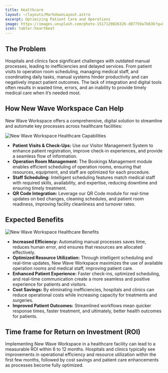 ```yaml
---
title: Healthcare
layout: ~/layouts/MarkdownLayout.astro
excerpt: Optimizing Patient Care and Operations
image: https://images.unsplash.com/photo-1517120026326-d87759a7b63b?q=80&w=3870&auto=format&fit=crop&ixlib=rb-4.0.3&ixid=M3wxMjA3fDB8MHxwaG90by1wYWdlfHx8fGVufDB8fHx8fA%3D%3D
icon: tabler:heartbeat
---
```


## The Problem

Hospitals and clinics face significant challenges with outdated manual processes, leading to inefficiencies and delayed services. From patient visits to operation room scheduling, managing medical staff, and coordinating daily tasks, manual systems hinder productivity and can negatively impact patient outcomes. The lack of integration and digital tools often results in wasted time, errors, and an inability to provide timely medical care when it’s needed most.

## How New Wave Workspace Can Help

New Wave Workspace offers a comprehensive, digital solution to streamline and automate key processes across healthcare facilities:

<Image
    src={CapabilitiesImage}
    alt="New Wave Workspace Healthcare Capabilities"
    class="not-prose mx-auto"
   invertInDarkMode={true}
    width={600}
/>

- **Patient Visits & Check-Ups:** Use our Visitor Management System to enhance patient registration, improve check-in experiences, and provide a seamless flow of information.
- **Operation Room Management:** The Bookings Management module enables efficient scheduling of operation rooms, ensuring that resources, equipment, and staff are optimized for each procedure.
- **Staff Scheduling:** Intelligent scheduling features match medical staff with required skills, availability, and expertise, reducing downtime and ensuring timely treatment.
- **QR Code Integration:** Leverage our QR Code module for real-time updates on bed changes, cleaning schedules, and patient room readiness, improving facility cleanliness and turnover rates.

## Expected Benefits

<Image
    src={BenefitsImage}
    alt="New Wave Workspace Healthcare Benefits"
    class="not-prose mx-auto"
   invertInDarkMode={true}
    width={800}
/>

- **Increased Efficiency:** Automating manual processes saves time, reduces human error, and ensures that resources are allocated effectively.
- **Optimized Resource Utilization:** Through intelligent scheduling and real-time updates, New Wave Workspace maximizes the use of available operation rooms and medical staff, improving patient care.
- **Enhanced Patient Experience:** Faster check-ins, optimized scheduling, and real-time communication create a more seamless and positive experience for patients and visitors.
- **Cost Savings:** By eliminating inefficiencies, hospitals and clinics can reduce operational costs while increasing capacity for treatments and surgeries.
- **Improved Patient Outcomes:** Streamlined workflows mean quicker response times, faster treatment, and ultimately, better health outcomes for patients.

## Time frame for Return on Investment (ROI)

Implementing New Wave Workspace in a healthcare facility can lead to a measurable ROI within 6 to 12 months. Hospitals and clinics typically see improvements in operational efficiency and resource utilization within the first few months, followed by cost savings and patient care enhancements as processes become fully optimized.

